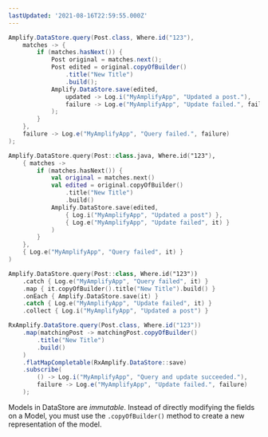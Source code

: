 ```yaml
---
lastUpdated: '2021-08-16T22:59:55.000Z'
---
```

<BlockSwitcher>
<Block name="Java">

```java
Amplify.DataStore.query(Post.class, Where.id("123"),
    matches -> {
        if (matches.hasNext()) {
            Post original = matches.next();
            Post edited = original.copyOfBuilder()
                .title("New Title")
                .build();
            Amplify.DataStore.save(edited,
                updated -> Log.i("MyAmplifyApp", "Updated a post."),
                failure -> Log.e("MyAmplifyApp", "Update failed.", failure)
            );
        }
    },
    failure -> Log.e("MyAmplifyApp", "Query failed.", failure)
);
```

</Block>
<Block name="Kotlin - Callbacks">

```kotlin
Amplify.DataStore.query(Post::class.java, Where.id("123"),
    { matches ->
        if (matches.hasNext()) {
            val original = matches.next()
            val edited = original.copyOfBuilder()
                .title("New Title")
                .build()
            Amplify.DataStore.save(edited,
                { Log.i("MyAmplifyApp", "Updated a post") },
                { Log.e("MyAmplifyApp", "Update failed", it) }
            )
        }
    },
    { Log.e("MyAmplifyApp", "Query failed", it) }
)
```

</Block>
<Block name="Kotlin - Coroutines (Beta)">

```kotlin
Amplify.DataStore.query(Post::class, Where.id("123"))
    .catch { Log.e("MyAmplifyApp", "Query failed", it) }
    .map { it.copyOfBuilder().title("New Title").build() }
    .onEach { Amplify.DataStore.save(it) }
    .catch { Log.e("MyAmplifyApp", "Update failed", it) }
    .collect { Log.i("MyAmplifyApp", "Updated a post") }
```

</Block>
<Block name="RxJava">

```java
RxAmplify.DataStore.query(Post.class, Where.id("123"))
    .map(matchingPost -> matchingPost.copyOfBuilder()
        .title("New Title")
        .build()
    )
    .flatMapCompletable(RxAmplify.DataStore::save)
    .subscribe(
        () -> Log.i("MyAmplifyApp", "Query and update succeeded."),
        failure -> Log.e("MyAmplifyApp", "Update failed.", failure)
    );
```

</Block>
</BlockSwitcher>

<Callout>

Models in DataStore are *immutable*. Instead of directly modifying the fields on a Model, you must use the `.copyOfBuilder()` method to create a new representation of the model.

</Callout>
